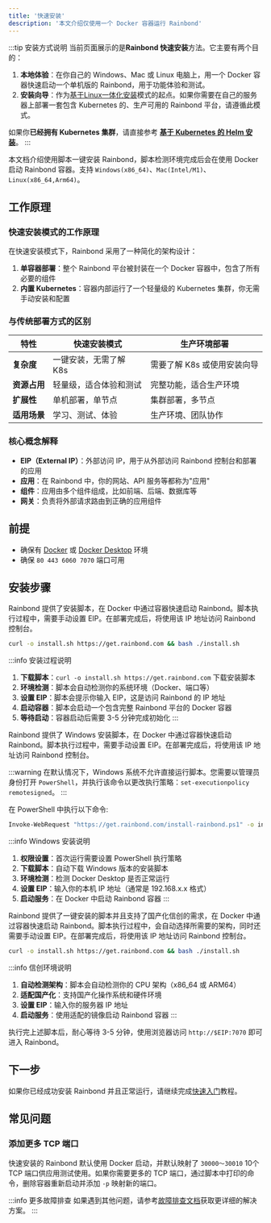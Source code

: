 ```yaml
---
title: '快速安装'
description: '本文介绍仅使用一个 Docker 容器运行 Rainbond'
---
```


:::tip 安装方式说明
当前页面展示的是**Rainbond 快速安装**方法。它主要有两个目的：

1.  **本地体验**：在你自己的 Windows、Mac 或 Linux 电脑上，用一个 Docker 容器快速启动一个单机版的 Rainbond，用于功能体验和测试。
2.  **安装向导**：作为[基于Linux一体化安装](./../installation/install-with-ui/index.md)模式的起点。如果你需要在自己的服务器上部署一套包含 Kubernetes 的、生产可用的 Rainbond 平台，请遵循此模式。

如果你**已经拥有 Kubernetes 集群**，请直接参考 **[基于 Kubernetes 的 Helm 安装](./../installation/install-with-helm/index.md)**。
:::


本文档介绍使用脚本一键安装 Rainbond，脚本检测环境完成后会在使用 Docker 启动 Rainbond 容器。支持 `Windows(x86_64)`、`Mac(Intel/M1)`、`Linux(x86_64,Arm64)`。

## 工作原理

### 快速安装模式的工作原理

在快速安装模式下，Rainbond 采用了一种简化的架构设计：

1. **单容器部署**：整个 Rainbond 平台被封装在一个 Docker 容器中，包含了所有必要的组件
2. **内置 Kubernetes**：容器内部运行了一个轻量级的 Kubernetes 集群，你无需手动安装和配置

### 与传统部署方式的区别

| 特性 | 快速安装模式 | 生产环境部署 |
|------|-------------|-------------|
| **复杂度** | 一键安装，无需了解 K8s | 需要了解 K8s 或使用安装向导 |
| **资源占用** | 轻量级，适合体验和测试 | 完整功能，适合生产环境 |
| **扩展性** | 单机部署，单节点 | 集群部署，多节点 |
| **适用场景** | 学习、测试、体验 | 生产环境、团队协作 |

### 核心概念解释

- **EIP（External IP）**：外部访问 IP，用于从外部访问 Rainbond 控制台和部署的应用
- **应用**：在 Rainbond 中，你的网站、API 服务等都称为"应用"
- **组件**：应用由多个组件组成，比如前端、后端、数据库等
- **网关**：负责将外部请求路由到正确的应用组件

## 前提

* 确保有 [Docker](https://docs.docker.com/get-started/get-docker/) 或 [Docker Desktop](https://docs.docker.com/get-started/get-docker/) 环境
* 确保 `80 443 6060 7070` 端口可用

## 安装步骤

<Tabs groupId="install">
  <TabItem value="Linux & Mac" label="Linux & Mac" default>

Rainbond 提供了安装脚本，在 Docker 中通过容器快速启动 Rainbond。脚本执行过程中，需要手动设置 EIP。在部署完成后，将使用该 IP 地址访问 Rainbond 控制台。

```bash
curl -o install.sh https://get.rainbond.com && bash ./install.sh
```

:::info 安装过程说明
1. **下载脚本**：`curl -o install.sh https://get.rainbond.com` 下载安装脚本
2. **环境检测**：脚本会自动检测你的系统环境（Docker、端口等）
3. **设置 EIP**：脚本会提示你输入 EIP，这是访问 Rainbond 的 IP 地址
4. **启动容器**：脚本会启动一个包含完整 Rainbond 平台的 Docker 容器
5. **等待启动**：容器启动后需要 3-5 分钟完成初始化
:::

  </TabItem>

  <TabItem value="Windows" label="Windows">

Rainbond 提供了 Windows 安装脚本，在 Docker 中通过容器快速启动 Rainbond。脚本执行过程中，需要手动设置 EIP。在部署完成后，将使用该 IP 地址访问 Rainbond 控制台。

:::warning
在默认情况下，Windows 系统不允许直接运行脚本。您需要以管理员身份打开 `PowerShell`，并执行该命令以更改执行策略：`set-executionpolicy remotesigned`。
:::

在 PowerShell 中执行以下命令:

```bash
Invoke-WebRequest "https://get.rainbond.com/install-rainbond.ps1" -o install-rainbond.ps1 ; .\install-rainbond.ps1
```

:::info Windows 安装说明
1. **权限设置**：首次运行需要设置 PowerShell 执行策略
2. **下载脚本**：自动下载 Windows 版本的安装脚本
3. **环境检测**：检测 Docker Desktop 是否正常运行
4. **设置 EIP**：输入你的本机 IP 地址（通常是 192.168.x.x 格式）
5. **启动服务**：在 Docker 中启动 Rainbond 容器
:::

  </TabItem>
  <TabItem value="信创" label="信创" default>

Rainbond 提供了一键安装的脚本并且支持了国产化信创的需求，在 Docker 中通过容器快速启动 Rainbond。脚本执行过程中，会自动选择所需要的架构，同时还需要手动设置 EIP。在部署完成后，将使用该 IP 地址访问 Rainbond 控制台。

```bash
curl -o install.sh https://get.rainbond.com && bash ./install.sh
```

:::info 信创环境说明
1. **自动检测架构**：脚本会自动检测你的 CPU 架构（x86_64 或 ARM64）
2. **适配国产化**：支持国产化操作系统和硬件环境
3. **设置 EIP**：输入你的服务器 IP 地址
4. **启动服务**：使用适配的镜像启动 Rainbond 容器
:::

  </TabItem>
</Tabs>

执行完上述脚本后，耐心等待 3-5 分钟，使用浏览器访问 `http://$EIP:7070` 即可进入 Rainbond。

## 下一步

如果你已经成功安装 Rainbond 并且正常运行，请继续完成[快速入门](./getting-started)教程。

## 常见问题

### 添加更多 TCP 端口

快速安装的 Rainbond 默认使用 Docker 启动，并默认映射了 `30000～30010` 10个 TCP 端口供应用测试使用。如果你需要更多的 TCP 端口，通过脚本中打印的命令，删除容器重新启动并添加 `-p` 映射新的端口。


:::info 更多故障排查
如果遇到其他问题，请参考[故障排查文档](../troubleshooting/install#1-快速安装故障排查)获取更详细的解决方案。
:::